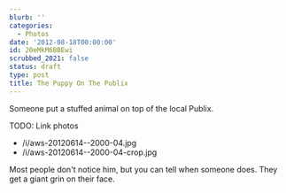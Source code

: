 ```yaml
---
blurb: ''
categories:
  - Photos
date: '2012-08-18T00:00:00'
id: 20eMkM6BBEwi
scrubbed_2021: false
status: draft
type: post
title: The Puppy On The Publix
---
```


Someone put a stuffed animal on top of the local Publix. 


TODO: Link photos 

- /i/aws-20120614--2000-04.jpg
- /i/aws-20120614--2000-04-crop.jpg

Most people don't notice him, but you can tell when someone does. They get a giant grin on their face.

